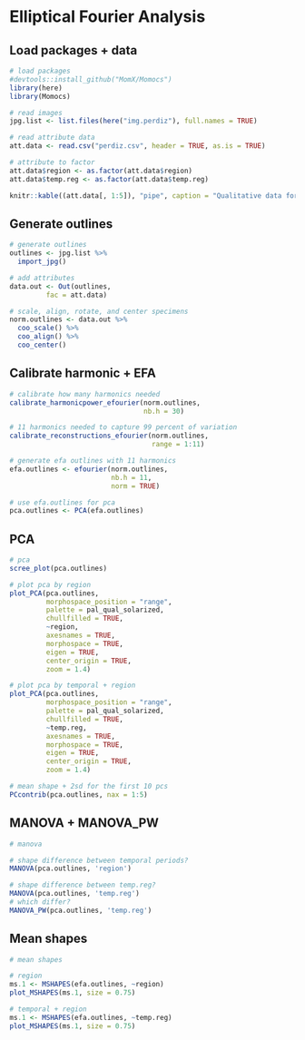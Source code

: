# Elliptical Fourier Analysis

## Load packages + data

```r
# load packages
#devtools::install_github("MomX/Momocs")
library(here)
library(Momocs)

# read images
jpg.list <- list.files(here("img.perdiz"), full.names = TRUE)

# read attribute data
att.data <- read.csv("perdiz.csv", header = TRUE, as.is = TRUE)

# attribute to factor
att.data$region <- as.factor(att.data$region)
att.data$temp.reg <- as.factor(att.data$temp.reg)

knitr::kable((att.data[, 1:5]), "pipe", caption = "Qualitative data for Perdiz arrow point sample.")
```

## Generate outlines

```r
# generate outlines
outlines <- jpg.list %>%
  import_jpg()

# add attributes
data.out <- Out(outlines, 
         fac = att.data)

# scale, align, rotate, and center specimens
norm.outlines <- data.out %>% 
  coo_scale() %>%
  coo_align() %>% 
  coo_center()
```

## Calibrate harmonic + EFA

```r
# calibrate how many harmonics needed
calibrate_harmonicpower_efourier(norm.outlines, 
                                 nb.h = 30)

# 11 harmonics needed to capture 99 percent of variation
calibrate_reconstructions_efourier(norm.outlines, 
                                   range = 1:11)

# generate efa outlines with 11 harmonics
efa.outlines <- efourier(norm.outlines, 
                         nb.h = 11, 
                         norm = TRUE)

# use efa.outlines for pca
pca.outlines <- PCA(efa.outlines)
```

## PCA

```r
# pca 
scree_plot(pca.outlines)

# plot pca by region
plot_PCA(pca.outlines, 
         morphospace_position = "range",
         palette = pal_qual_solarized,
         chullfilled = TRUE,
         ~region,
         axesnames = TRUE,
         morphospace = TRUE,
         eigen = TRUE,
         center_origin = TRUE,
         zoom = 1.4)

# plot pca by temporal + region
plot_PCA(pca.outlines, 
         morphospace_position = "range",
         palette = pal_qual_solarized,
         chullfilled = TRUE,
         ~temp.reg,
         axesnames = TRUE,
         morphospace = TRUE,
         eigen = TRUE,
         center_origin = TRUE,
         zoom = 1.4)

# mean shape + 2sd for the first 10 pcs
PCcontrib(pca.outlines, nax = 1:5)
```

## MANOVA + MANOVA_PW

```r
# manova

# shape difference between temporal periods?
MANOVA(pca.outlines, 'region')

# shape difference between temp.reg?
MANOVA(pca.outlines, 'temp.reg')
# which differ?
MANOVA_PW(pca.outlines, 'temp.reg')
```

## Mean shapes

```r
# mean shapes

# region
ms.1 <- MSHAPES(efa.outlines, ~region)
plot_MSHAPES(ms.1, size = 0.75)

# temporal + region
ms.1 <- MSHAPES(efa.outlines, ~temp.reg)
plot_MSHAPES(ms.1, size = 0.75)
```
